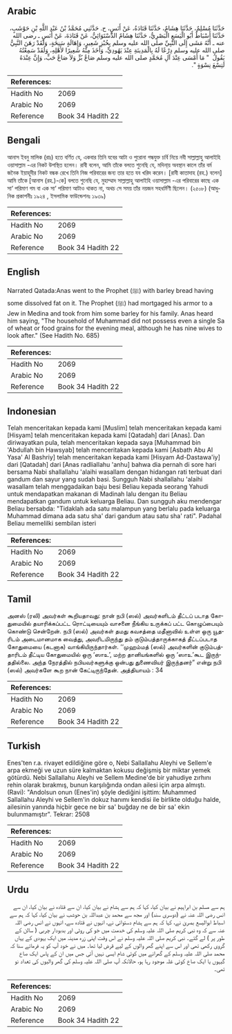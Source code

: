 ## Arabic


<div dir="rtl" lang="ar" style={{fontSize:'larger',backgroundColor:'#f8f9fa',padding:20}}>
حَدَّثَنَا مُسْلِمٌ، حَدَّثَنَا هِشَامٌ، حَدَّثَنَا قَتَادَةُ، عَنْ أَنَسٍ، ح‏.‏ حَدَّثَنِي مُحَمَّدُ بْنُ عَبْدِ اللَّهِ بْنِ حَوْشَبٍ، حَدَّثَنَا أَسْبَاطٌ أَبُو الْيَسَعِ الْبَصْرِيُّ، حَدَّثَنَا هِشَامٌ الدَّسْتَوَائِيُّ، عَنْ قَتَادَةَ، عَنْ أَنَسٍ ـ رضى الله عنه ـ أَنَّهُ مَشَى إِلَى النَّبِيِّ صلى الله عليه وسلم بِخُبْزِ شَعِيرٍ، وَإِهَالَةٍ سَنِخَةٍ، وَلَقَدْ رَهَنَ النَّبِيُّ صلى الله عليه وسلم دِرْعًا لَهُ بِالْمَدِينَةِ عِنْدَ يَهُودِيٍّ، وَأَخَذَ مِنْهُ شَعِيرًا لأَهْلِهِ، وَلَقَدْ سَمِعْتُهُ يَقُولُ ‏ "‏ مَا أَمْسَى عِنْدَ آلِ مُحَمَّدٍ صلى الله عليه وسلم صَاعُ بُرٍّ وَلاَ صَاعُ حَبٍّ، وَإِنَّ عِنْدَهُ لَتِسْعَ نِسْوَةٍ ‏"‏‏.‏
</div>
<div style={{backgroundColor:'#f8f9fa',padding:20, marginBottom: 10}}><table> <thead> <tr> <th>References:</th> <th></th> </tr> </thead> <tbody><tr><td>Hadith No</td><td>2069</td></tr><tr><td>Arabic No</td><td>2069</td></tr><tr><td>Reference</td><td>Book 34 Hadith 22</td></tr></tbody></table></div>

## Bengali


<div dir="ltr" lang="bn" style={{fontSize:'larger',backgroundColor:'#f8f9fa',padding:20}}>
আনাস ইবনু মালিক (রাঃ) হতে বর্ণিত যে, একবার তিনি যবের আটা ও পুরোনা গন্ধযুক্ত চর্বি নিয়ে নবী সাল্লাল্লাহু আলাইহি ওয়াসাল্লাম -এর নিকট উপস্থিত হলেন। রাবী বলেন, আমি তাঁকে বলতে শুনেছি যে, মদিনা্য় অবস্থান কালে তাঁর বর্ম জনৈক ইয়াহূদীর নিকট বন্ধক রেখে তিনি নিজ পরিবারের জন্য তার হতে যব খরিদ করেন। [রাবী কাতাদাহ (রহ.) বলেন] আমি তাঁকে [আনাস (রহ.)-কে] বলতে শুনেছি যে, মুহাম্মাদ সাল্লাল্লাহু আলাইহি ওয়াসাল্লাম -এর পরিবারের কাছে এক সা‘ পরিমাণ গম বা এক সা‘ পরিমাণ আটাও থাকত না, অথচ সে সময় তাঁর নয়জন সহধর্মিণী ছিলেন। (২৫০৮) (আধুনিক প্রকাশনীঃ ১৯২৪ , ইসলামিক ফাউন্ডেশনঃ ১৯৩৯)
</div>
<div style={{backgroundColor:'#f8f9fa',padding:20, marginBottom: 10}}><table> <thead> <tr> <th>References:</th> <th></th> </tr> </thead> <tbody><tr><td>Hadith No</td><td>2069</td></tr><tr><td>Arabic No</td><td>2069</td></tr><tr><td>Reference</td><td>Book 34 Hadith 22</td></tr></tbody></table></div>

## English


<div dir="ltr" lang="en" style={{fontSize:'larger',backgroundColor:'#f8f9fa',padding:20}}>
Narrated Qatada:Anas went to the Prophet (ﷺ) with barley bread having some dissolved fat on it. The Prophet (ﷺ) had mortgaged his armor to a Jew in Medina and took from him some barley for his family. Anas heard him saying, "The household of Muhammad did not possess even a single Sa of wheat or food grains for the evening meal, although he has nine wives to look after." (See Hadith No. 685)
</div>
<div style={{backgroundColor:'#f8f9fa',padding:20, marginBottom: 10}}><table> <thead> <tr> <th>References:</th> <th></th> </tr> </thead> <tbody><tr><td>Hadith No</td><td>2069</td></tr><tr><td>Arabic No</td><td>2069</td></tr><tr><td>Reference</td><td>Book 34 Hadith 22</td></tr></tbody></table></div>

## Indonesian


<div dir="ltr" lang="id" style={{fontSize:'larger',backgroundColor:'#f8f9fa',padding:20}}>
Telah menceritakan kepada kami [Muslim] telah menceritakan kepada kami [Hisyam] telah menceritakan kepada kami [Qatadah] dari [Anas]. Dan diriwayatkan pula, telah menceritakan kepada saya [Muhammad bin 'Abdullah bin Hawsyab] telah menceritakan kepada kami [Asbath Abu Al Yasa' Al Bashriy] telah menceritakan kepada kami [Hisyam Ad-Dastawa'iy] dari [Qatadah] dari [Anas radliallahu 'anhu] bahwa dia pernah di sore hari bersama Nabi shallallahu 'alaihi wasallam dengan hidangan rati terbuat dari gandum dan sayur yang sudah basi. Sungguh Nabi shallallahu 'alaihi wasallam telah menggadaikan baju besi Beliau kepada seorang Yahudi untuk mendapatkan makanan di Madinah lalu dengan itu Beliau mendapatkan gandum untuk keluarga Beliau. Dan sungguh aku mendengar Beliau bersabda: "Tidaklah ada satu malampun yang berlalu pada keluarga Muhammad dimana ada satu sha' dari gandum atau satu sha' rati". Padahal Beliau memelilki sembilan isteri
</div>
<div style={{backgroundColor:'#f8f9fa',padding:20, marginBottom: 10}}><table> <thead> <tr> <th>References:</th> <th></th> </tr> </thead> <tbody><tr><td>Hadith No</td><td>2069</td></tr><tr><td>Arabic No</td><td>2069</td></tr><tr><td>Reference</td><td>Book 34 Hadith 22</td></tr></tbody></table></div>

## Tamil


<div dir="ltr" lang="ta" style={{fontSize:'larger',backgroundColor:'#f8f9fa',padding:20}}>
அனஸ் (ரலி) அவர்கள் கூறியதாவது: நான் நபி (ஸல்) அவர்களிடம் தீட்டப் படாத கோதுமையில் தயாரிக்கப்பட்ட ரொட்டியையும் வாசனை நீங்கிய உருக்கப் பட்ட கொழுப்பையும் கொண்டு சென்றேன். நபி (ஸல்) அவர்கள் தமது கவசத்தை மதீனாவில் உள்ள ஒரு யூதரிடம் அடைமானமாக வைத்து, அவரிடமிருந்து தம் குடும்பத்தாருக்காகத் தீட்டப்படாத கோதுமையை (கடனாக) வாங்கியிருந்தார்கள். ‘‘முஹம்மத் (ஸல்) அவர்களின் குடும்பத்தாரிடம் தீட்டிய கோதுமையில் ஒரு ‘ஸாஉ’, மற்ற தானியங்களில் ஒரு ‘ஸாஉ’கூட இருந்ததில்லை. அந்த நேரத்தில் நபியவர்களுக்கு ஒன்பது துணைவியர் இருந்தனர்” என்று நபி (ஸல்) அவர்களே கூற நான் கேட்டிருந்தேன். அத்தியாயம் : 34
</div>
<div style={{backgroundColor:'#f8f9fa',padding:20, marginBottom: 10}}><table> <thead> <tr> <th>References:</th> <th></th> </tr> </thead> <tbody><tr><td>Hadith No</td><td>2069</td></tr><tr><td>Arabic No</td><td>2069</td></tr><tr><td>Reference</td><td>Book 34 Hadith 22</td></tr></tbody></table></div>

## Turkish


<div dir="ltr" lang="tr" style={{fontSize:'larger',backgroundColor:'#f8f9fa',padding:20}}>
Enes'ten r.a. rivayet edildiğine göre o, Nebi Sallallahu Aleyhi ve Sellem'e arpa ekmeği ve uzun süre kalmaktan kokusu değişmiş bir miktar yemek götürdü. Nebi Sallallahu Aleyhi ve Sellem Medine'de bir yahudiye zırhını rehin olarak bırakmış, bunun karşılığında ondan ailesi için arpa almıştı. (Ravi): "Andolsun onun (Enes'in) şöyle dediğini işittim: Muhammed Sallallahu Aleyhi ve Sellem'in dokuz hanımı kendisi ile birlikte olduğu halde, ailesinin yanında hiçbir gece ne bir sa' buğday ne de bir sa' ekin bulunmamıştır". Tekrar: 2508
</div>
<div style={{backgroundColor:'#f8f9fa',padding:20, marginBottom: 10}}><table> <thead> <tr> <th>References:</th> <th></th> </tr> </thead> <tbody><tr><td>Hadith No</td><td>2069</td></tr><tr><td>Arabic No</td><td>2069</td></tr><tr><td>Reference</td><td>Book 34 Hadith 22</td></tr></tbody></table></div>

## Urdu


<div dir="rtl" lang="ur" style={{fontSize:'larger',backgroundColor:'#f8f9fa',padding:20}}>
ہم سے مسلم بن ابراہیم نے بیان کیا، کہا کہ ہم سے ہشام نے بیان کیا، ان سے قتادہ نے بیان کیا، ان سے انس رضی اللہ عنہ نے (دوسری سند) اور مجھ سے محمد بن عبداللہ بن حوشب نے بیان کیا، کہا کہ ہم سے اسباط ابوالیسع بصریٰ نے، کہا کہ ہم سے ہشام دستوائی نے، انہوں نے قتادہ سے، انہوں نے انس رضی اللہ عنہ سے کہ وہ نبی کریم صلی اللہ علیہ وسلم کی خدمت میں جَو کی روٹی اور بدبودار چربی ( سالن کے طور پر ) لے گئے۔ نبی کریم صلی اللہ علیہ وسلم نے اس وقت اپنی زرہ مدینہ میں ایک یہودی کے یہاں گروی رکھی تھی اور اس سے اپنے گھر والوں کے لیے قرض لیا تھا۔ میں نے خود آپ کو یہ فرماتے سنا کہ محمد صلی اللہ علیہ وسلم کے گھرانے میں کوئی شام ایسی نہیں آئی جس میں ان کے پاس ایک صاع گیہوں یا ایک صاع کوئی غلہ موجود رہا ہو، حالانکہ آپ صلی اللہ علیہ وسلم کی گھر والیوں کی تعداد نو تھی۔
</div>
<div style={{backgroundColor:'#f8f9fa',padding:20, marginBottom: 10}}><table> <thead> <tr> <th>References:</th> <th></th> </tr> </thead> <tbody><tr><td>Hadith No</td><td>2069</td></tr><tr><td>Arabic No</td><td>2069</td></tr><tr><td>Reference</td><td>Book 34 Hadith 22</td></tr></tbody></table></div>